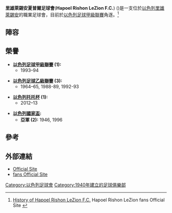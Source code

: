 {{Infobox football club |
clubname = 里雄萊錫安夏普爾足球會|
image = <!-- 檔案不存在 [[File:Ironi_Rishom_LeZion.png|150px]] ，可從英文維基百科取得 -->|
fullname = Hapoel Rishon LeZion<br />הפועל ראשון לציון
|nickname    = Rishonia
|founded = {{Start date and age|1940}}|
ground = [[里雄萊錫安|里雄萊錫安]] [[Haberfeld_Stadium|Haberfeld Stadium]]  |
capacity = 6,000|
owner= [[Eyal_Berkovic|Eyal Berkovic]]|
chairman = [[Raviv_Sapir|Raviv Sapir]]|
manager = [[Ofir_Haim|Ofir Haim]]
| league   = [[以色列足球甲級聯賽|以色列足球甲級聯賽]]
| season   = 2014–15
| position = 10|
pattern_la1=|pattern_b1=|pattern_ra1=|
  leftarm1=F1771D|body1=F1771D|rightarm1=F1771D|shorts1=F1771D|socks1=F1771D|
  pattern_la2=|pattern_b2=|pattern_ra2=|
  leftarm2=FFFFFF|body2=FFFFFF|rightarm2=FFFFFF|shorts2=000000|socks2=000000|
}}

'''里雄萊錫安夏普爾足球會'''('''Hapoel Rishon LeZion F.C.''') ({{lang-he|הפועל ראשון לציון}})是一支位於[[以色列|以色列]][[里雄萊錫安|里雄萊錫安]]的職業足球會，目前於[[以色列足球甲級聯賽|以色列足球甲級聯賽]]角逐。<ref name="History of Hapoel Rishon LeZion F.C.">[http://rlzfans.co.il/%D7%94%D7%99%D7%A1%D7%98%D7%95%D7%A8%D7%99%D7%99%D7%AA-%D7%94%D7%9E%D7%95%D7%A2%D7%93%D7%95%D7%9F/ History of Hapoel Rishon LeZion F.C.] {{Wayback|url=http://rlzfans.co.il/%D7%94%D7%99%D7%A1%D7%98%D7%95%D7%A8%D7%99%D7%99%D7%AA-%D7%94%D7%9E%D7%95%D7%A2%D7%93%D7%95%D7%9F/ |date=20140814074043 }} Hapoel Rishon LeZion fans Official Site {{he icon}}</ref>

==陣容==
{{updated|2015年8月17日}}
{{Fs start|hidenote=yes}}
{{Fs player|no= 1|nat=ISR|name=[[Matan_Amber|Matan Amber]]|pos=GK}}
{{Fs player|no= 2|nat=ISR|name=[[Nader_Abd_Elhalem_Faruja|Nader Abd Elhalem Faruja]]|pos=DF}}
{{Fs player|no= 5|nat=ISR|name=[[Avi_Strool|Avi Strool]]|pos=DF}}
{{Fs player|no= 6|nat=ISR|name=[[Gal_Malka|Gal Malka]]|pos=MF}}
{{Fs player|no= 7|nat=ISR|name=[[Tomer_Sasonker|Tomer Sasonker]]|pos=MF}}
{{Fs player|no= 8|nat=ISR|name=[[Eden_Shrem|Eden Shrem]]|pos=FW}}
{{Fs player|no= 9|nat=ISR|name=[[Shlomi_Avisidris|Shlomi Avisidris]]|pos=FW}}
{{Fs player|no=10|nat=ISR|name=[[Aviv_Dado|Aviv Dado]]|pos=MF}}
{{Fs player|no=11|nat=ISR|name=[[Mor_Fadida|Mor Fadida]]|pos=FW}}
{{Fs player|no=13|nat=ISR|name=[[Hen_Schwarz|Hen Schwarz]]|pos=DF}}
{{Fs player|no=14|nat=ISR|name=[[Rahamim_Checkol|Rahamim Checkol]]|pos=DF}}
{{Fs player|no=15|nat=ISR|name=[[Gal_Levi_(footballer_born_1994)|Gal Levi]]|pos=MF}}
{{Fs player|no=16|nat=ISR|name=[[Ariel_Lazmi|Ariel Lazmi]]|pos=MF}}
{{Fs mid}}
{{Fs player|no=17|nat=ISR|name=[[Yair_Roei|Yair Roei]]|pos=MF}}
{{Fs player|no=18|nat=ISR|name=[[Tom_Almadon|Tom Almadon]]|pos=GK}}
{{Fs player|no=19|nat=ISR|name=[[Stav_Ben_Aharon|Stav Ben Aharon]]|pos=FW}}
{{Fs player|no=20|nat=ISR|name=[[Shlomi_Levi|Shlomi Levi]]|pos=FW}}
{{Fs player|no=21|nat=ISR|name=[[Roi_Levi|Roi Levi]]|pos=DF}}
{{Fs player|no=26|nat=ISR|name=[[Offir_Hemo|Offir Hemo]]|pos=MF}}
{{Fs player|no=27|nat=ISR|name=[[Or_Amsalem|Or Amsalem]]|pos=MF}}
{{Fs player|no=28|nat=ISR|name=[[Tal_Meir|Tal Meir]]|pos=MF}}
{{Fs player|no=44|nat=ISR|name=[[Idan_Cohen|Idan Cohen]]|pos=MF}}
{{Fs player|no=77|nat=ISR|name=[[Ya'akov_Brihon|Ya'akov Brihon]]|pos=MF}}
{{Fs player|no=99|nat=ISR|name=[[Mohammed_Kanuati|Mohammed Kanuati]]|pos=FW}}
{{Fs player|no=  |nat=ISR|name=[[Alon_Grod|Alon Grod]]|pos=DF}}
{{Fs player|no=  |nat=ISR|name=[[Moshe_Hever|Moshe Hever]]|pos=MF}}
{{Fs end}}

==榮譽==
*'''[[以色列足球甲級聯賽|以色列足球甲級聯賽]] (1):'''
**1993–94

*'''[[以色列足球乙級聯賽|以色列足球乙級聯賽]] (3):'''
**1964–65, 1988-89, 1992-93

*'''[[以色列托托杯|以色列托托杯]] (1):'''
**2012–13

*'''[[以色列國家盃|以色列國家盃]]:'''
**'''亞軍 (2):''' 1946, 1996

==參考==
{{Reflist}}

==外部連結==
* [https://web.archive.org/web/20090719222411/http://www.rishonia.co.il/ Official Site]
* [http://www.rlzfans.co.il/  fans Official Site] {{Wayback|url=http://www.rlzfans.co.il/ |date=20201129022107 }}

[[Category:以色列足球會|Category:以色列足球會]]
[[Category:1940年建立的足球俱樂部|Category:1940年建立的足球俱樂部]]